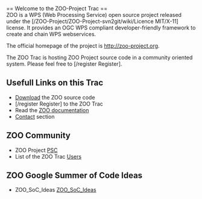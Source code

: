
<br>
== Welcome to the ZOO-Project Trac  ==
<br>
ZOO is a WPS (Web Processing Service) open source project released under the [/ZOO-Project/ZOO-Project-svn2git/wiki/Licence MIT/X-11] license. It provides an OGC WPS compliant  developer-friendly framework to create and chain WPS webservices. 

The official homepage of the project is http://zoo-project.org. 

The ZOO Trac is hosting ZOO Project source code in a community oriented system. Please feel free to [/register Register].

== Usefull Links on this Trac  ==

*[[Download]] the ZOO source code
*[/register Register] to the ZOO Trac
*Read the [http://zoo-project.org/docs/ ZOO documentation]
*[[Contact]] section

== ZOO Community   ==
*ZOO Project [[PSC]]
*List of the ZOO Trac [[Users]]

== ZOO Google Summer of Code Ideas   ==
*ZOO_SoC_Ideas [[ZOO_SoC_Ideas]]



{{TracNotice|{{PAGENAME}}}}